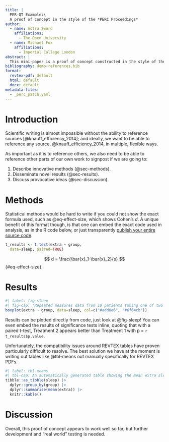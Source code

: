 ```yaml
---
title: |
  PER-QT Example:\ 
  A proof of concept in the style of the *PERC Proceedings*
author:
  - name: Astra Sword
    affiliations:
      - The Open University
  - name: Michael Fox
    affiliations:
      - Imperial College London
abstract: |
  This mini-paper is a proof of concept constructed in the style of the *PERC Proceedings* to illustrate our progress help us identify the major technical hurdles that remain. This shows that most of the major features needed to write an academic paper can be implemented, but there are specific issues around tables. If successful, this project could help PER researchers produce research faster, with better reproducibility, and disseminate it in a wider range of accessible formats.
bibliography: demo-references.bib
format: 
  revtex-pdf: default
  html: default
  docx: default
metadata-files:
  - _perc_patch.yaml
---
```


# Introduction {#sec-intro}

Scientific writing is almost impossible without the ability to reference sources [@knauff_efficiency_2014]; and ideally, we want to be able to reference any source, @knauff_efficiency_2014, in multiple, flexible ways.

As important as it is to reference others, we also need to be able to reference other parts of our own work to signpost if we are going to:

  1. Describe innovative methods (@sec-methods).
  2. Disseminate novel results (@sec-results).
  3. Discuss provocative ideas (@sec-discussion).

# Methods {#sec-methods}

Statistical methods would be hard to write if you could not show the exact formula used, such as @eq-effect-size, which shows Cohen's $d$. A unique benefit of this format though, is that one can embed the exact code used in analysis, as in the R code below, or just transparently [publish your entire source code](https://github.com/per-quarto-templates/revtex).

```r
t_results <- t.test(extra ~ group, 
  data=sleep, paired=TRUE)
```
$$ 
d = \frac{\bar{x}_1-\bar{x}_2}{s}
$$ {#eq-effect-size}

# Results {#sec-results}

```r
#| label: fig-sleep
#| fig-cap: "Repeated measures data from 10 patients taking one of two sleep aiding drugs. Drug 2 appears more effective."
boxplot(extra ~ group, data=sleep, col=c("#add8e6", "#6f64cb"))
```

Results can be plotted directly from code, just look at @fig-sleep! You can even embed the results of significance tests inline, quoting that with a paired t-test, Treatment 2 appears better than Treatment 1 with p = `r t_results$p.value`.

Unfortunately, the compatibility issues around REVTEX tables have proven particularly difficult to resolve. The best solution we have at the moment is writing out tables like @tbl-means out manually specifically for REVTEX PDFs.

::: {.content-hidden unless-format="pdf"}
```{=latex}
\begin{table}
\caption{{#tbl-means}A manually transcribed table showing the mean extra sleep each treatment grants.}
\begin{ruledtabular}
\begin{tabular}{c c c c }
& \textbf{Treatment} & \textbf{Mean Extra Sleep (hours)} & \\ \hline
& 1 & 0.75 & \\
& 2 & 2.33 & \\
\end{tabular}
\end{ruledtabular}
\end{table}
```
:::

::: {.content-visible unless-format="pdf"}
```r
#| label: tbl-means
#| tbl-cap: An automatically generated table showing the mean extra sleep each treatment grants.
tibble::as_tibble(sleep) |> 
  dplyr::group_by(group) |> 
  dplyr::summarise(mean(extra)) |>
  knitr::kable()
```
:::


# Discussion {#sec-discussion}

Overall, this proof of concept appears to work well so far, but further development and "real world" testing is needed.